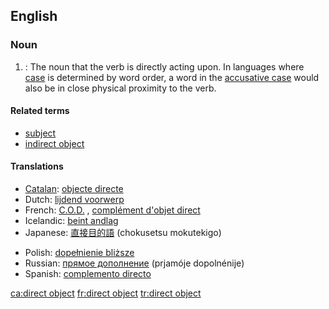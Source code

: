 ==English==
{{wikipedia}}

===Noun===
{{en-noun|sg=[[direct]] [[object]]}}

# {{grammar}}: The noun that the verb is directly acting upon. In languages where [[case]] is determined by word order, a word in the [[accusative case]] would also be in close physical proximity to the verb.

<!--Ex: I see the car. (car is the direct object) --Wikipedia.
-->

====Related terms====
* [[subject]]
* [[indirect object]]

====Translations====
{{top}}
* [[Catalan]]: [[objecte directe]] {{m}}
* Dutch: [[lijdend voorwerp]] {{n}}
* French: [[C.O.D.]] {{m}}, [[complément d'objet direct]] {{m}}
* Icelandic: [[beint andlag]] {{n}}
* Japanese: [[直接目的語]] (chokusetsu mokutekigo)
{{mid}}
* Polish: [[dopełnienie bliższe]] {{n}}
* Russian: [[прямое дополнение]] (prjamóje dopolnénije) {{n}}
* Spanish: [[complemento directo]] {{m}}
{{bottom}}

[[ca:direct object]]
[[fr:direct object]]
[[tr:direct object]]